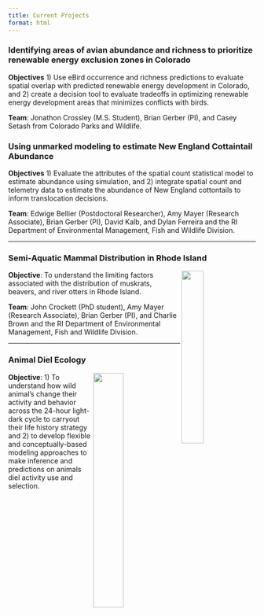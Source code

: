 ```yaml
---
title: Current Projects
format: html
---
```


### Identifying areas of avian abundance and richness to prioritize renewable energy exclusion zones in Colorado

**Objectives** 1) Use eBird occurrence and richness predictions to evaluate spatial overlap with predicted renewable energy development in Colorado, and 2) create a decision tool to evaluate tradeoffs in optimizing renewable energy development areas that minimizes conflicts with birds.

**Team**: Jonathon Crossley (M.S. Student), Brian Gerber (PI), and Casey Setash from Colorado Parks and Wildlife.


### Using unmarked modeling to estimate New England Cottaintail Abundance 

**Objectives** 1) Evaluate the attributes of the spatial count statistical model to estimate abundance using simulation, and 2) integrate spatial count and telemetry data to estimate the abundance of New England cottontails to inform translocation decisions.

**Team**: Edwige Bellier (Postdoctoral Researcher), Amy Mayer (Research Associate), Brian Gerber (PI), David Kalb, and Dylan Ferreira and the RI Department of Environmental Management, Fish and Wildlife Division.


----

### Semi-Aquatic Mammal Distribution in Rhode Island

<img align="right" src="beaver.jpg" style="height: 30%; width: 30%; object-fit: contain">

**Objective**: To understand the limiting factors associated with the distribution of muskrats, beavers, and river otters in Rhode Island.

**Team**: John Crockett (PhD student), Amy Mayer (Research Associate), Brian Gerber (PI), and Charlie Brown and the RI Department of Environmental Management, Fish and Wildlife Division.


----

### Animal Diel Ecology

<img align="right" src="diel.png" style="height: 35%; width: 35%; object-fit: contain">

**Objective**: 1) To understand how wild animal's change their activity and behavior across the 24-hour light-dark cycle to carryout their life history strategy and 2) to develop flexible and conceptually-based modeling approaches to make inference and predictions on animals diel activity use and selection.




